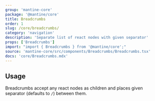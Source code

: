 ```yaml
---
group: 'mantine-core'
package: '@mantine/core'
title: Breadcrumbs
order: 1
slug: /core/breadcrumbs/
category: 'navigation'
description: 'Separate list of react nodes with given separator'
props: ['Breadcrumbs']
import: "import { Breadcrumbs } from '@mantine/core';"
source: 'mantine-core/src/components/Breadcrumbs/Breadcrumbs.tsx'
docs: 'core/Breadcrumbs.mdx'
---
```



## Usage

Breadcrumbs accept any react nodes as children and places given separator (defaults to `/`) between them.

<BreadcrumbsBaseDemo />
